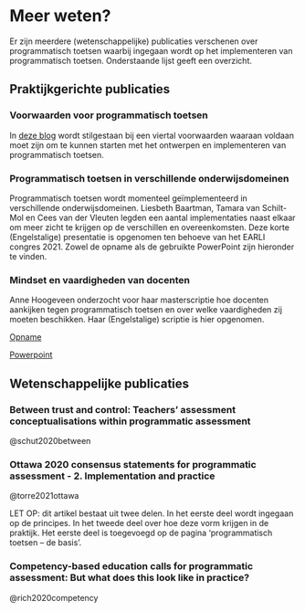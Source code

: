 # Meer weten? 

Er zijn meerdere (wetenschappelijke) publicaties verschenen over programmatisch toetsen waarbij ingegaan wordt op het implementeren van programmatisch toetsen. Onderstaande lijst geeft een overzicht.  

## Praktijkgerichte publicaties 

### Voorwaarden voor programmatisch toetsen 

In [deze blog](https://lerenvantoetsen.nl/programmatisch-toetsen-in-het-hbo-dat-vraagt-moed/) wordt stilgestaan bij een viertal voorwaarden waaraan voldaan moet zijn om te kunnen starten met het ontwerpen en implementeren van programmatisch toetsen. 

### Programmatisch toetsen in verschillende onderwijsdomeinen 
Programmatisch toetsen wordt momenteel geïmplementeerd in verschillende onderwijsdomeinen. Liesbeth Baartman, Tamara van Schilt-Mol en Cees van der Vleuten legden een aantal implementaties naast elkaar om meer zicht te krijgen op de verschillen en overeenkomsten. Deze korte (Engelstalige) presentatie is opgenomen ten behoeve van het EARLI congres 2021. Zowel de opname als de gebruikte PowerPoint zijn hieronder te vinden. 

### Mindset en vaardigheden van docenten 
Anne Hoogeveen onderzocht voor haar masterscriptie hoe docenten aankijken tegen programmatisch toetsen en over welke vaardigheden zij moeten beschikken. Haar (Engelstalige) scriptie is hier opgenomen. 

[Opname](link)

[Powerpoint](link)

## Wetenschappelijke publicaties 

### Between trust and control: Teachers' assessment conceptualisations within programmatic assessment 

@schut2020between

### Ottawa 2020 consensus statements for programmatic assessment - 2. Implementation and practice 

@torre2021ottawa

LET OP: dit artikel bestaat uit twee delen. In het eerste deel wordt ingegaan op de principes. In het tweede deel over hoe deze vorm krijgen in de praktijk. Het eerste deel is toegevoegd op de pagina ‘programmatisch toetsen – de basis’. 

### Competency-based education calls for programmatic assessment: But what does this look like in practice? 

@rich2020competency